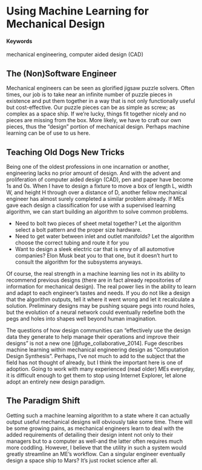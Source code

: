 # Using Machine Learning for Mechanical Design {#slug-one}

#### Keywords {-}

mechanical engineering, computer aided design (CAD)

## The (Non)Software Engineer

Mechanical engineers can be seen as glorified jigsaw puzzle solvers.  Often times, our job is to take near an infinite number of puzzle pieces in existence and put them together in a way that is not only functionally useful but cost-effective.  Our puzzle pieces can be as simple as screw; as complex as a space ship.  If we're lucky, things fit together nicely and no pieces are missing from the box.  More likely, we have to craft our own pieces, thus the "design" portion of mechanical design.  Perhaps machine learning can be of use to us here.

## Teaching Old Dogs New Tricks

Being one of the oldest professions in one incarnation or another, engineering lacks no prior amount of design.  And with the advent and proliferation of computer aided design (CAD), pen and paper have become 1s and 0s.  When I have to design a fixture to move a box of length L, width W, and height H through over a distance of D, another fellow mechanical engineer has almost surely completed a similar problem already.  If MEs gave each design a classification for use with a supervised learning algorithm, we can start building an algorithm to solve common problems.

* Need to bolt two pieces of sheet metal together?  Let the algorithm select a bolt pattern and the proper size hardware.
* Need to get water between inlet and outlet manifolds?  Let the algorithm choose the correct tubing and route it for you
* Want to design a sleek electric car that is envy of all automotive companies?  Elon Musk beat you to that one, but it doesn't hurt to consult the algorithm for the subsystems anyways.

Of course, the real strength in a machine learning lies not in its ability to recommend previous designs (there are in fact already repositories of information for mechanical design).  The real power lies in the ability to learn and adapt to each engineer's tastes and needs.  If you do not like a design that the algorithm outputs, tell it where it went wrong and let it recalculate a solution.  Preliminary designs may be pushing square pegs into round holes, but the evolution of a neural network could eventually redefine both the pegs and holes into shapes well beyond human imagination.

The questions of how design communities can "effectively use the design data they generate to help manage their operations and improve their designs" is not a new one [@fuge_collaborative_2014].  Fuge describes machine learning within mechanical engineering design as "Computation Design Synthesis".  Perhaps, I've not much to add to the subject that the field has not thought of already, but I think the important here is one of adoption.  Going to work with many experienced (read older) MEs everyday, it is difficult enough to get them to stop using Internet Explorer, let alone adopt an entirely new design paradigm.

## The Paradigm Shift

Getting such a machine learning algorithm to a state where it can actually output useful mechanical designs will obviously take some time.  There will be some growing pains, as mechanical engineers learn to deal with the added requirements of detailing their design intent not only to their managers but to a computer as well-and the latter often requires much more coddling.  However, I believe that the utility in such a system would greatly streamline an ME's workflow.  Can a singular engineer eventually design a space ship to Mars?  It's just rocket science after all.

